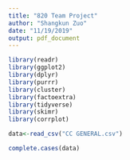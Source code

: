 ```yaml
---
title: "820 Team Project"
author: "Shangkun Zuo"
date: "11/19/2019"
output: pdf_document
---
```


```r
library(readr)
library(ggplot2)
library(dplyr)
library(purrr)
library(cluster)
library(factoextra)
library(tidyverse)
library(skimr)
library(corrplot)
```

```r
data<-read_csv("CC GENERAL.csv")
```

```r
complete.cases(data)
```

